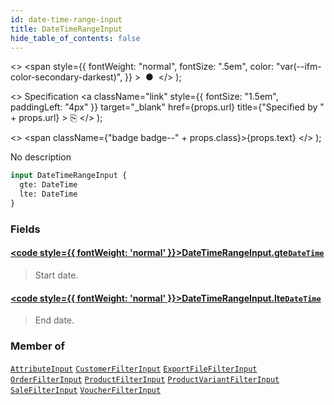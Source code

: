 ```yaml
---
id: date-time-range-input
title: DateTimeRangeInput
hide_table_of_contents: false
---
```


  <>
    <span
      style={{
        fontWeight: "normal",
        fontSize: ".5em",
        color: "var(--ifm-color-secondary-darkest)",
      }}
    >
      &nbsp;●&nbsp;
    </span>
  </>
);

  <>
    Specification
    <a
      className="link"
      style={{ fontSize: "1.5em", paddingLeft: "4px" }}
      target="\_blank"
      href={props.url}
      title={"Specified by " + props.url}
    >
      ⎘
    </a>
  </>
);

  <>
    <span className={"badge badge--" + props.class}>{props.text}</span>
  </>
);

No description

```graphql
input DateTimeRangeInput {
  gte: DateTime
  lte: DateTime
}
```

### Fields

#### [<code style={{ fontWeight: 'normal' }}>DateTimeRangeInput.<b>gte</b></code>](#)<Bullet />[`DateTime`](../../api-reference/scalars/date-time) <Badge class="secondary" text="scalar"/>

> Start date.

#### [<code style={{ fontWeight: 'normal' }}>DateTimeRangeInput.<b>lte</b></code>](#)<Bullet />[`DateTime`](../../api-reference/scalars/date-time) <Badge class="secondary" text="scalar"/>

> End date.

### Member of

[`AttributeInput`](../../api-reference/inputs/attribute-input) <Badge class="secondary" text="input"/><Bullet />[`CustomerFilterInput`](../../api-reference/inputs/customer-filter-input) <Badge class="secondary" text="input"/><Bullet />[`ExportFileFilterInput`](../../api-reference/inputs/export-file-filter-input) <Badge class="secondary" text="input"/><Bullet />[`OrderFilterInput`](../../api-reference/inputs/order-filter-input) <Badge class="secondary" text="input"/><Bullet />[`ProductFilterInput`](../../api-reference/inputs/product-filter-input) <Badge class="secondary" text="input"/><Bullet />[`ProductVariantFilterInput`](../../api-reference/inputs/product-variant-filter-input) <Badge class="secondary" text="input"/><Bullet />[`SaleFilterInput`](../../api-reference/inputs/sale-filter-input) <Badge class="secondary" text="input"/><Bullet />[`VoucherFilterInput`](../../api-reference/inputs/voucher-filter-input) <Badge class="secondary" text="input"/>
